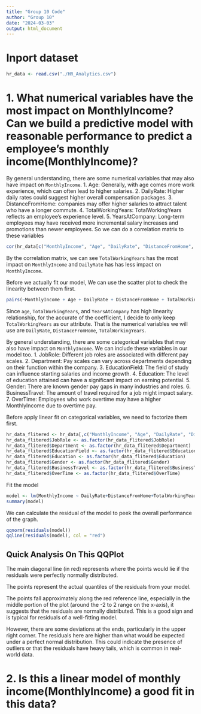 ```yaml
---
title: "Group 10 Code"
author: "Group 10"
date: "2024-03-03"
output: html_document
---
```


# Inport dataset
```r
hr_data <- read.csv("./HR_Analytics.csv")
```

# 1. What numerical variables have the most impact on MonthlyIncome? Can we build a predictive model with reasonable performance to predict a employee's monthly income(MonthlyIncome)?

By general understanding, there are some numerical variables that may also have impact on `MonthlyIncome`.
1. Age: Generally, with age comes more work experience, which can often lead to higher salaries. 
2. DailyRate: Higher daily rates could suggest higher overall compensation packages.
3. DistanceFromHome: companies may offer higher salaries to attract talent who have a longer commute.
4. TotalWorkingYears: TotalWorkingYears reflects an employee's experience level. 
5. YearsAtCompany: Long-term employees may have received more incremental salary increases and promotions than newer employees.
So we can do a correlation matrix to these variables
```r
cor(hr_data[c("MonthlyIncome", "Age", "DailyRate", "DistanceFromHome", "TotalWorkingYears", "YearsAtCompany")])
```
By the correlation matrix, we can see `TotalWorkingYears` has the most impact on `MonthlyIncome` and `DailyRate` has has less impact on `MonthlyIncome`.

Before we actually fit our model, We can use the scatter plot to check the linearity between them first.
```r
pairs(~MonthlyIncome + Age + DailyRate + DistanceFromHome + TotalWorkingYears + YearsAtCompany, data = hr_data)
```
Since `age`, `TotalWorkingYears`, and `YearsAtCompany` has high linearity relationship, for the accurate of the coefficient, I decide to only keep `TotalWorkingYears` as our attribute. That is the numerical variables we will use are  `DailyRate`, `DistanceFromHome`, `TotalWorkingYears`.

By general understanding, there are some categorical variables that may also have impact on `MonthlyIncome`. We can include these variables in our model too.
1. JobRole: Different job roles are associated with different pay scales. 
2. Department: Pay scales can vary across departments depending on their function within the company. 
3. EducationField: The field of study can influence starting salaries and income growth. 
4. Education: The level of education attained can have a significant impact on earning potential. 
5. Gender: There are known gender pay gaps in many industries and roles.
6. BusinessTravel: The amount of travel required for a job might impact salary. 
7. OverTime: Employees who work overtime may have a higher MonthlyIncome due to overtime pay.

Before apply linear fit on categorical variables, we need to factorize them first.
```r
hr_data_flitered <- hr_data[,c("MonthlyIncome", "Age", "DailyRate", "DistanceFromHome", "TotalWorkingYears", "YearsAtCompany", "JobRole", "Department", "EducationField", "Education", "Gender", "BusinessTravel", "OverTime")]
hr_data_flitered$JobRole <- as.factor(hr_data_flitered$JobRole)
hr_data_flitered$Department <- as.factor(hr_data_flitered$Department)
hr_data_flitered$EducationField <- as.factor(hr_data_flitered$EducationField)
hr_data_flitered$Education <- as.factor(hr_data_flitered$Education)
hr_data_flitered$Gender <- as.factor(hr_data_flitered$Gender)
hr_data_flitered$BusinessTravel <- as.factor(hr_data_flitered$BusinessTravel)
hr_data_flitered$OverTime <- as.factor(hr_data_flitered$OverTime)
```

Fit the model
```r
model <- lm(MonthlyIncome ~ DailyRate+DistanceFromHome+TotalWorkingYears+JobRole+Department+EducationField+Education+Gender+BusinessTravel+OverTime, data=hr_data_flitered)
summary(model)
```

We can calculate the residual of the model to peek the overall performance of the graph.
```r
qqnorm(residuals(model))
qqline(residuals(model), col = "red")
```
## Quick Analysis On This QQPlot
The main diagonal line (in red) represents where the points would lie if the residuals were perfectly normally distributed.

The points represent the actual quantiles of the residuals from your model.

The points fall approximately along the red reference line, especially in the middle portion of the plot (around the -2 to 2 range on the x-axis), it suggests that the residuals are normally distributed. This is a good sign and is typical for residuals of a well-fitting model.

However, there are some deviations at the ends, particularly in the upper right corner. The residuals here are higher than what would be expected under a perfect normal distribution. This could indicate the presence of outliers or that the residuals have heavy tails, which is common in real-world data.

# 2. Is this a linear model of monthly income(MonthlyIncome) a good fit in this data?

